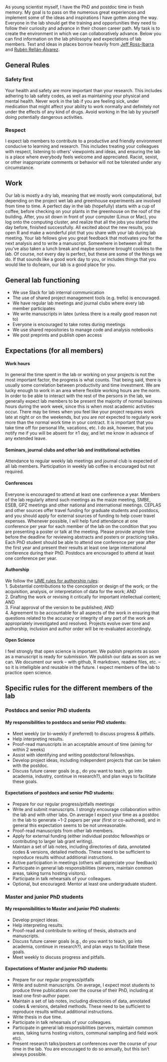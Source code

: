 <!-- break -->
<br>
<!-- break -->

As young scientist myself, I have the PhD and postdoc time in fresh memory. My goal is to pass on the numerous great experiences and implement some of the ideas and inspirations I have gotten along the way. Everyone in the lab should get the training and opportunities they need to follow their curiosity and advance in their chosen career path. My task is to create the environment in which we can collaboratively advance. Below you can find information on the lab philosophy and expectations of lab members. Text and ideas in places borrow heavily from [Jeff Ross-Ibarra](http://www.rilab.org/expectations.html) and [Rubén Rellán-Álvarez](http://www.rrlab.org/expectations.html).

## General Rules

### Safety first

Your health and safety are more important than your research. This includes adhering to lab safety codes, as well as maintaining your physical and mental health. Never work in the lab if you are feeling sick, under medication that might affect your ability to work normally and definitely not under the effects of any kind of drugs. Avoid working in the lab by yourself doing potentially dangerous activities.

### Respect

I expect lab members to contribute to a productive and friendly environment conducive to learning and research. This includes treating your colleagues with respect, listening to others’ viewpoints and ideas, and ensuring the lab is a place where everybody feels welcome and appreciated. Racist, sexist, or other inappropriate comments or behavior will not be tolerated under any circumstance.

## Work 
Our lab is mostly a dry lab, meaning that we mostly work computational, but depending on the project wet lab and greenhouse experiments are involved from time to time. A perfect day in the lab (hopefully) starts with a cup of coffee, before checking on your plants in the greenhouse on the roof of the building. After, you sit down in front of your computer (Linux or Mac), you log onto the computing cluster, and realize that all the jobs you started the day before, finished successfully. All excited about the new results, you open R and make a wonderful plot that you share with your lab during lab meeting. Your lab fellows give you great feedback that motivates you for the next analysis and to write a manuscript. Somewhere in between all that you've also taken a lunch break and maybe someone brought cookies to the lab. Of course, not every day is perfect, but these are some of the things we do. If that sounds like a good work day to you, or includes things that you would like to do/learn, our lab is a good place for you.


## General lab functioning
- We use Slack for lab internal communication
- The use of shared project management tools (e.g. trello) is encouraged.
- We have regular lab meetings and journal clubs where every lab member participates
- We write manuscripts in latex (unless there is a really good reason not to)
- Everyone is encouraged to take notes during meetings
- We use shared repositories to manage code and analysis notebooks
- We post preprints and publish open access

## Expectations (for all members)

#### Work hours
In general the time spent in the lab or working on your projects is not the most important factor, the progress is what counts. That being said, there is usually some correlation between productivity and time investment.
We are lucky enough to work in an area where flexible working hours are the norm. In order to be able to interact with the rest of the persons in the lab, we generally expect lab members to be present the majority of normal business hours during the work week, since this is when most academic activities occur. There may be times when you feel like your project requires work late at night or on the weekends, but you are *not* expected to regularly work more than the normal work time in your contract.  It is important that you take time off for personal life, vacations, etc. I do ask, however, that you notify me if you will be absent for ≥1 day, and let me know in advance of any extended leave.

#### Seminars, journal clubs and other lab and institutional activities   
Attendance to regular weekly lab meetings and journal club is expected of all lab members. Participation in weekly lab coffee is encouraged but not required. 

#### Conferences
Everyone is encouraged to attend at least one conference a year. Members of the lab regularly attend such meetings as the maize meeting, SMBE, ESEB, GPZ meetings and other national and international meetings. CEPLAS and other sources offer travel funding for graduate students and postdocs, and you should apply for external sources of funding to help cover travel expenses. Whenever possible, I will help fund attendance at one conference per year for each member of the lab on the condition that you are presenting a poster or talk at the meeting. Please provide ample time before the deadline for reviewing abstracts and posters or practicing talks. Each PhD student should be able to attend one conference per year after the first year and present their results at least one large international conference during their PhD. Postdocs are encouraged to attend at least one conference per year.

#### Authorship
We follow the [IJME rules for authorship rules](http://www.icmje.org/recommendations/browse/roles-and-responsibilities/defining-the-role-of-authors-and-contributors.html):   
1. Substantial contributions to the conception or design of the work; or the acquisition, analysis, or interpretation of data for the work; AND  
2. Drafting the work or revising it critically for important intellectual content; AND  
3. Final approval of the version to be published; AND  
4. Agreement to be accountable for all aspects of the work in ensuring that questions related to the accuracy or integrity of any part of the work are appropriately investigated and resolved.
Projects evolve over time and authorship, inclusion and author order will be re-evaluated accordingly.

#### Open Science
I feel strongly that open science is important. We publish preprints as soon as a manuscript is ready for submission.  We publish our data as soon as we can. We document our work -- with github, R markdown, readme files, etc. -- so it is intelligible and reusable in the future. I expect members of the lab to practice open science.


## Specific rules for the different members of the lab

### Postdocs and senior PhD students  

#### My responsibilities to postdocs and senior PhD students:  


- Meet weekly (or bi-weekly if preferred) to discuss progress & pitfalls. 
- Help interpreting results.
- Proof-read manuscripts in an acceptable amount of time (aiming for within 2 weeks)
- Assist with identifying and writing postdoctoral fellowships.  
- Develop project ideas, including independent projects that can be taken with the postdoc.
- Discuss future career goals (e.g., do you want to teach, go into academia, industry, continue in research?), and plan ways to facilitate these goals.
 

#### Expectations of postdocs and senior PhD students:
- Prepare for our regular progress/pitfalls meetings
- Write and submit manuscripts.  I strongly encourage collaboration within the lab and with other labs. On average I expect your time as a postdoc in the lab to generate ~1-2 papers per year (first or co-authored), and in general this expectation seems to be not unreasonable.
- Proof-read manuscripts from other lab members.  
- Apply for external funding (either individual postdoc fellowships or contributing to larger lab grant writing).  
- Maintain a set of lab notes, including directories of data, annotated codes & versions, detailed methods. These need to be sufficient to reproduce results without additional instructions.
- Active participation in meetings (others will appreciate your feedback)
- Participate in general lab responsibilities (servers, maintain common areas, taking turns hosting visitors). 
- Participate in talk rehearsals of your colleagues.
- Optional, but encouraged: Mentor at least one undergraduate student.

### Master and junior PhD students

#### My responsibilities to Master and junior PhD students:

- Develop project ideas.   
- Help interpreting results.  
- Proof-read and contribute to writing of thesis, abstracts and manuscripts.  
- Discuss future career goals (e.g., do you want to teach, go into academia, continue in research?), and plan ways to facilitate these goals.  
- Meet weekly to discuss progress and pitfalls.

#### Expectations of Master and junior PhD students:  

- Prepare for our regular progress/pitfalls 
- Write and submit manuscripts.  On average, I expect most students to produce three publications over the course of their PhD, including at least one first-author paper. 
- Maintain a set of lab notes, including directories of data, annotated codes & versions, detailed methods. These need to be sufficient to reproduce results without additional instructions.
- Write thesis in due time.  
- Participate in talk rehearsals of your colleagues.  
- Participate in general lab responsibilities (servers, maintain common areas, taking turns hosting visitors, communal sampling and field work etc). 
- Present research talks/posters at conferences over the course of your time in the lab. You are encouraged to do so annually, but this isn't always possible.



<!-- Global site tag (gtag.js) - Google Analytics -->
<script async src="https://www.googletagmanager.com/gtag/js?id=UA-96594188-4"></script>
<script>
  window.dataLayer = window.dataLayer || [];
  function gtag(){dataLayer.push(arguments);}
  gtag('js', new Date());

  gtag('config', 'UA-96594188-4');
</script>
